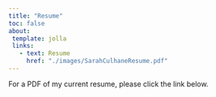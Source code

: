 ```yaml
---
title: "Resume"
toc: false
about: 
 template: jolla
 links:
   - text: Resume
     href: "./images/SarahCulhaneResume.pdf"
---
```


For a PDF of my current resume, please click the link below.
